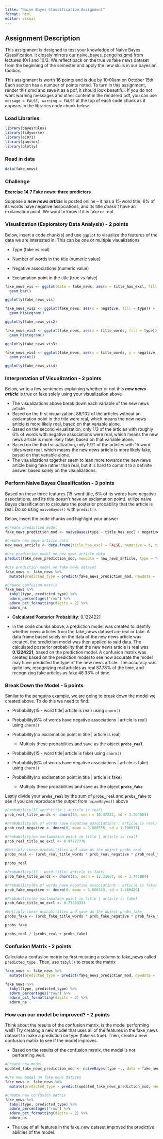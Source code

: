 ```yaml
---
title: "Naive Bayes Classification Assignment"
format: html
editor: visual
---
```


## Assignment Description

This assignment is designed to test your knowledge of Naive Bayes Classification. It closely mirrors our [naive_bayes_penguins.qmd](https://github.com/NSF-ALL-SPICE-Alliance/DS400/blob/main/week7/naive_bayes_penguins.qmd) from lectures 10/1 and 10/3. We reflect back on the true vs fake news dataset from the beginning of the semester and apply the new skills in our bayesian toolbox.

This assignment is worth 16 points and is due by 10:00am on October 15th. Each section has a number of points noted. To turn in this assignment, render this qmd and save it as a pdf, it should look beautiful. If you do not want warning messages and other content in the rendered pdf, you can use `message = FALSE, warning = FALSE` at the top of each code chunk as it appears in the libraries code chunk below.

### Load Libraries

```r
library(bayesrules)
library(tidyverse)
library(e1071)
library(janitor)
library(plotly)
```

### Read in data

```r
data(fake_news)
```

### Challenge

[**Exercise 14.7**](https://www.bayesrulesbook.com/chapter-14#exercises-13) **Fake news: three predictors**

Suppose a ***new news article*** is posted online – it has a 15-word title, 6% of its words have negative associations, and its title *doesn’t* have an exclamation point. We want to know if it is fake or real

### Visualization (Exploratory Data Analysis) - 2 points

Below, insert a code chunk(s) and use `ggplot` to visualize the features of the data we are interested in. This can be one or multiple visualizations

-   Type (fake vs real)

-   Number of words in the title (numeric value)

-   Negative associations (numeric value)

-   Exclamation point in the title (true vs false)

```r
fake_news_vis <- ggplot(data = fake_news, aes(x = title_has_excl, fill = type)) +
  geom_bar()

ggplotly(fake_news_vis)
```

```r
fake_news_vis2 <- ggplot(fake_news, aes(x = negative, fill = type)) +
  geom_histogram()

ggplotly(fake_news_vis2)
```

```r
fake_news_vis3 <- ggplot(fake_news, aes(x = title_words, fill = type)) +
  geom_histogram()

ggplotly(fake_news_vis3)
```

```r
fake_news_vis4 <- ggplot(fake_news, aes(x = title_words, y = negative, color = type)) +
  geom_point()

ggplotly(fake_news_vis4)
```

### Interpretation of Visualization - 2 points

Below, write a few sentences explaining whether or not this ***new news article*** is true or fake solely using your visualization above

-   The visualizations above break down each variable of the new news article.
-   Based on the first visualization, 88/132 of the articles without an exclamation point in the title were real, which means the new news article is more likely real, based on that variable alone.
-   Based on the second visualization, only 1/3 of the articles with roughly 6% of words with negative associations were real, which means the new news article is more likely fake, based on that variable alone.
-   Based on the third visualization, only 9/21 of the articles with 15 word titles were real, which means the new news article is more likely fake, based on that variable alone.
-   The visualizations together seem to lean more towards the new news article being fake rather than real, but it is hard to commit to a definite answer based solely on the visualizations.

### Perform Naive Bayes Classification - 3 points

Based on these three features (15-word title, 6% of its words have negative associations, and its title *doesn’t* have an exclamation point), utilize naive Bayes classification to calculate the posterior probability that the article is real. Do so using `naiveBayes()` with `predict()`.

Below, insert the code chunks and highlight your answer

```r
#Create prediction model
fake_news_prediction_mod <- naiveBayes(type ~ title_has_excl + negative + title_words, data = fake_news)
```

```r
#Create new news article data
new_news_article <- data.frame(title_has_excl = FALSE, negative = 6, title_words = 15)
```

```r
#Use prediction model on new news article data
predict(fake_news_prediction_mod, newdata = new_news_article, type = "raw")
```

```r
#Use prediction model on fake news dataset
fake_news <- fake_news %>% 
  mutate(predicted_type = predict(fake_news_prediction_mod, newdata = .))

#Create confusion matrix
fake_news %>% 
  tabyl(type, predicted_type) %>% 
  adorn_percentages("row") %>% 
  adorn_pct_formatting(digits = 2) %>% 
  adorn_ns
```

-   **Calculated Posterior Probability:** 0.1224221

-   In the code chunks above, a prediction model was created to identify whether news articles from the fake_news dataset are real or fake. A data frame based solely on the data of the new news article was created, the prediction model was then applied to said data. The calculated posterior probability that the new news article is real was **0.1224221**, based on the prediction model. A confusion matrix was created based on the prediction model to see how accurate the model may have predicted the type of the new news article. The accuracy was quite low, recognizing real articles as real 87.78% of the time, and recognizing fake articles as fake 48.33% of time.

### Break Down the Model - 5 points

Similar to the penguins example, we are going to break down the model we created above. To do this we need to find:

-   Probability(15 - word title\| article is real) using `dnorm()`

-   Probability(6% of words have negative associations \| article is real) using `dnorm()`

-   Probability(no exclamation point in title \| article is real)

    -   Multiply these probabilities and save as the object **`probs_real`**

-   Probability(15 - word title\| article is fake) using `dnorm()`

-   Probability(6% of words have negative associations \| article is fake) using `dnorm()`

-   Probability(no exclamation point in title \| article is fake)

    -   Multiply these probabilities and save as the object **`probs_fake`**

Lastly divide your **`probs_real`** by the sum of **`probs_real`** and **`probs_fake`** to see if you can reproduce the output from `naiveBayes()` above

```r
#Probability(15 word title | article is real)
prob_real_title_words <- dnorm(15, mean = 10.42222, sd = 3.204554)

#Probability(6% of words have negative associations | article is real)
prob_real_negative <- dnorm(6, mean = 2.806556, sd = 1.190917)

#Probability(no exclamation point in title | article is real)
prob_real_title_no_excl <- 0.97777778

#Multiply these probabilities and save as the object probs_real
probs_real <- (prob_real_title_words * prob_real_negative * prob_real_title_no_excl)

probs_real
```

```r
#Probability(15 - word title| article is fake)
prob_fake_title_words <- dnorm(15, mean = 12.31667, sd = 3.743884)

#Probability(6% of words have negative associations | article is fake)
prob_fake_negative <- dnorm(6, mean = 3.606333, sd = 1.466429)

#Probability(no exclamation point in title | article is fake)
prob_fake_title_no_excl <- 0.73333333

#Multiply these probabilities and save as the object probs_fake
probs_fake <- (prob_fake_title_words * prob_fake_negative * prob_fake_title_no_excl)

probs_fake
```

```r
probs_real / (probs_real + probs_fake)
```

### Confusion Matrix - 2 points

Calculate a confusion matrix by first mutating a column to fake_news called `predicted_type` . Then, use `tabyl()` to create the matrix

```r
fake_news <- fake_news %>% 
  mutate(predicted_type = predict(fake_news_prediction_mod, newdata = .))

fake_news %>% 
  tabyl(type, predicted_type) %>% 
  adorn_percentages("row") %>% 
  adorn_pct_formatting(digits = 2) %>% 
  adorn_ns
```

### How can our model be improved? - 2 points

Think about the results of the confusion matrix, is the model performing well? Try creating a new model that uses all of the features in the fake_news dataset to make a prediction on type (fake vs true). Then, create a new confusion matrix to see if the model improves.

-   Based on the results of the confusion matrix, the model is not performing well.

```r
#Create new model
updated_fake_news_prediction_mod <- naiveBayes(type ~., data = fake_news)

#Use new model on fake news dataset
fake_news <- fake_news %>% 
  mutate(predicted_type = predict(updated_fake_news_prediction_mod, newdata = .))

#Create new confusion matrix
fake_news %>% 
  tabyl(type, predicted_type) %>% 
  adorn_percentages("row") %>% 
  adorn_pct_formatting(digits = 2) %>% 
  adorn_ns
```

-   The use of all features in the fake_new dataset improved the predictive abilities of the model.
